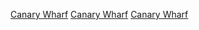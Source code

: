 {{Commonscat|Canary Wharf}}

[[Category:伦敦地区|Canary Wharf]]
[[Category:英国金融区|Canary Wharf]]
[[Category:英国中央商务区|Canary Wharf]]